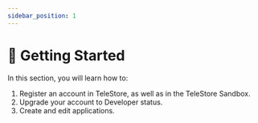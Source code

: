 ```yaml
---
sidebar_position: 1
---
```


# 🏁 Getting Started

In this section, you will learn how to:
1. Register an account in TeleStore, as well as in the TeleStore Sandbox.
2. Upgrade your account to Developer status.
3. Create and edit applications.
